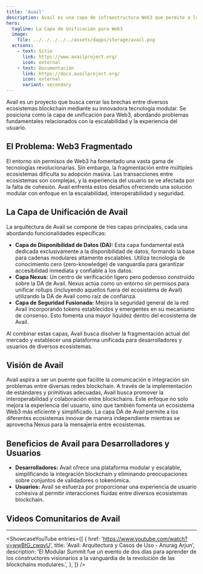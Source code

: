 ```yaml
---
title: 'Avail'
description: Avail es una capa de infraestructura Web3 que permite a las capas de ejecución modulares escalar e interoperar de manera confiable y minimizando la necesidad de confianza.
hero:
  tagline: La Capa de Unificación para Web3
  image: 
    file: ../../../../../assets/dapps/storage/avail.png
  actions:
    - text: Sitio
      link: https://www.availproject.org/
      icon: external
    - text: Documentación
      link: https://docs.availproject.org/
      icon: external
      variant: secondary
---
```



Avail es un proyecto que busca cerrar las brechas entre diversos ecosistemas blockchain mediante su innovadora tecnología modular. 
Se posiciona como la capa de unificación para Web3, abordando problemas fundamentales relacionados con la escalabilidad y la experiencia del usuario.

## El Problema: Web3 Fragmentado
El entorno sin permisos de Web3 ha fomentado una vasta gama de tecnologías revolucionarias. Sin embargo, la fragmentación entre múltiples ecosistemas dificulta su adopción masiva. Las transacciones entre ecosistemas son complejas, y la experiencia del usuario se ve afectada por la falta de cohesión. Avail enfrenta estos desafíos ofreciendo una solución modular con enfoque en la escalabilidad, interoperabilidad y seguridad.

## La Capa de Unificación de Avail
La arquitectura de Avail se compone de tres capas principales, cada una abordando funcionalidades específicas:
- **Capa de Disponibilidad de Datos (DA):** Esta capa fundamental está dedicada exclusivamente a la disponibilidad de datos, formando la base para cadenas modulares altamente escalables. Utiliza tecnología de conocimiento cero (zero-knowledge) de vanguardia para garantizar accesibilidad inmediata y confiable a los datos.
- **Capa Nexus:** Un centro de verificación ligero pero poderoso construido sobre la DA de Avail. Nexus actúa como un entorno sin permisos para unificar rollups (incluyendo aquellos fuera del ecosistema de Avail) utilizando la DA de Avail como raíz de confianza.
- **Capa de Seguridad Fusionada:** Mejora la seguridad general de la red Avail incorporando tokens establecidos y emergentes en su mecanismo de consenso. Esto fomenta una mayor liquidez dentro del ecosistema de Avail.

Al combinar estas capas, Avail busca disolver la fragmentación actual del mercado y establecer una plataforma unificada para desarrolladores y usuarios de diversos ecosistemas.

## Visión de Avail
Avail aspira a ser un puente que facilite la comunicación e integración sin problemas entre diversas redes blockchain. A través de la implementación de estándares y primitivas adecuadas, Avail busca promover la interoperabilidad y colaboración entre blockchains. Este enfoque no solo mejora la experiencia del usuario, sino que también fomenta un ecosistema Web3 más eficiente y simplificado.
La capa DA de Avail permite a los diferentes ecosistemas innovar de manera independiente mientras se aprovecha Nexus para la mensajería entre ecosistemas.

## Beneficios de Avail para Desarrolladores y Usuarios
- **Desarrolladores:** Avail ofrece una plataforma modular y escalable, simplificando la integración blockchain y eliminando preocupaciones sobre conjuntos de validadores o tokenómica.
- **Usuarios:** Avail se esfuerza por proporcionar una experiencia de usuario cohesiva al permitir interacciones fluidas entre diversos ecosistemas blockchain.

## Videos Comunitarios de Avail
------------
<ShowcaseYouTube
  entries={[
    {
        href: 'https://www.youtube.com/watch?v=wwBtG_cwqvU',
      title: 'Avail: Arquitectura y Casos de Uso - Anurag Arjun',
      description: 'El Modular Summit fue un evento de dos días para aprender de los constructores visionarios a la vanguardia de la revolución de las blockchains modulares.',
    },
  ]} />

